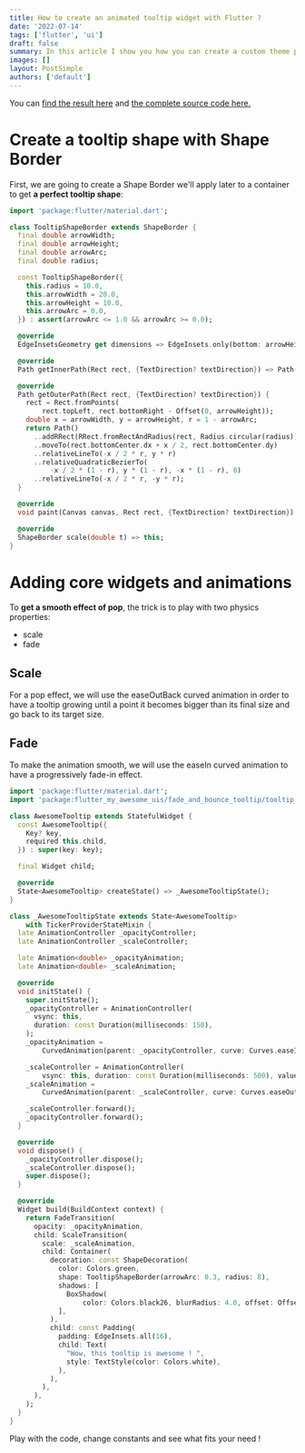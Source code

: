 ```yaml
---
title: How to create an animated tooltip widget with Flutter ?
date: '2022-07-14'
tags: ['flutter', 'ui']
draft: false
summary: In this article I show you how you can create a custom theme package for your Flutter application.
images: []
layout: PostSimple
authors: ['default']
---
```


You can [find the result here](https://twitter.com/vincentjouanne_/status/1525438984029102081?ref_src=twsrc%5Etfw%7Ctwcamp%5Etweetembed%7Ctwterm%5E1525438984029102081%7Ctwgr%5E%7Ctwcon%5Es1_&ref_url=https%3A%2F%2Fwww.vincentjouanne.dev%2Fhow-to-create-a-fade-and-bounce-tooltip-widget-with-flutter%2F)
and [the complete source code here.](https://github.com/VincentJouanne/flutter-my-awesome-uis/tree/master/lib/fade_and_bounce_tooltip)

# Create a tooltip shape with Shape Border

First, we are going to create a Shape Border we'll apply later to a container to get **a perfect tooltip shape**:

```dart
import 'package:flutter/material.dart';

class TooltipShapeBorder extends ShapeBorder {
  final double arrowWidth;
  final double arrowHeight;
  final double arrowArc;
  final double radius;

  const TooltipShapeBorder({
    this.radius = 10.0,
    this.arrowWidth = 20.0,
    this.arrowHeight = 10.0,
    this.arrowArc = 0.0,
  }) : assert(arrowArc <= 1.0 && arrowArc >= 0.0);

  @override
  EdgeInsetsGeometry get dimensions => EdgeInsets.only(bottom: arrowHeight);

  @override
  Path getInnerPath(Rect rect, {TextDirection? textDirection}) => Path();

  @override
  Path getOuterPath(Rect rect, {TextDirection? textDirection}) {
    rect = Rect.fromPoints(
        rect.topLeft, rect.bottomRight - Offset(0, arrowHeight));
    double x = arrowWidth, y = arrowHeight, r = 1 - arrowArc;
    return Path()
      ..addRRect(RRect.fromRectAndRadius(rect, Radius.circular(radius)))
      ..moveTo(rect.bottomCenter.dx + x / 2, rect.bottomCenter.dy)
      ..relativeLineTo(-x / 2 * r, y * r)
      ..relativeQuadraticBezierTo(
          -x / 2 * (1 - r), y * (1 - r), -x * (1 - r), 0)
      ..relativeLineTo(-x / 2 * r, -y * r);
  }

  @override
  void paint(Canvas canvas, Rect rect, {TextDirection? textDirection}) {}

  @override
  ShapeBorder scale(double t) => this;
}
```

# Adding core widgets and animations

To **get a smooth effect of pop**, the trick is to play with two physics properties:

- scale
- fade

## Scale

For a pop effect, we will use the easeOutBack curved animation in order to have a tooltip growing until a point it becomes bigger than its final size and go back to its target size.

## Fade

To make the animation smooth, we will use the easeIn curved animation to have a progressively fade-in effect.

```dart
import 'package:flutter/material.dart';
import 'package:flutter_my_awesome_uis/fade_and_bounce_tooltip/tooltip_shape_border.dart';

class AwesomeTooltip extends StatefulWidget {
  const AwesomeTooltip({
    Key? key,
    required this.child,
  }) : super(key: key);

  final Widget child;

  @override
  State<AwesomeTooltip> createState() => _AwesomeTooltipState();
}

class _AwesomeTooltipState extends State<AwesomeTooltip>
    with TickerProviderStateMixin {
  late AnimationController _opacityController;
  late AnimationController _scaleController;

  late Animation<double> _opacityAnimation;
  late Animation<double> _scaleAnimation;

  @override
  void initState() {
    super.initState();
    _opacityController = AnimationController(
      vsync: this,
      duration: const Duration(milliseconds: 150),
    );
    _opacityAnimation =
        CurvedAnimation(parent: _opacityController, curve: Curves.easeIn);

    _scaleController = AnimationController(
        vsync: this, duration: const Duration(milliseconds: 500), value: 0.3);
    _scaleAnimation =
        CurvedAnimation(parent: _scaleController, curve: Curves.easeOutBack);

    _scaleController.forward();
    _opacityController.forward();
  }

  @override
  void dispose() {
    _opacityController.dispose();
    _scaleController.dispose();
    super.dispose();
  }

  @override
  Widget build(BuildContext context) {
    return FadeTransition(
      opacity: _opacityAnimation,
      child: ScaleTransition(
        scale: _scaleAnimation,
        child: Container(
          decoration: const ShapeDecoration(
            color: Colors.green,
            shape: TooltipShapeBorder(arrowArc: 0.3, radius: 8),
            shadows: [
              BoxShadow(
                  color: Colors.black26, blurRadius: 4.0, offset: Offset(2, 2))
            ],
          ),
          child: const Padding(
            padding: EdgeInsets.all(16),
            child: Text(
              "Wow, this tooltip is awesome ! ",
              style: TextStyle(color: Colors.white),
            ),
          ),
        ),
      ),
    );
  }
}
```

Play with the code, change constants and see what fits your need !
